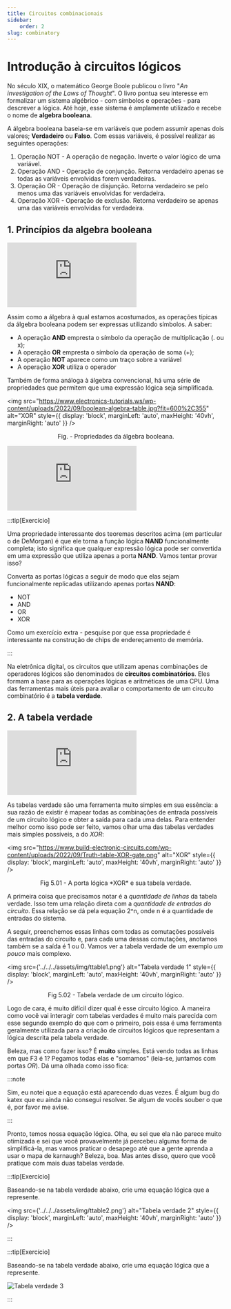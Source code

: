 ```yaml
--- 
title: Circuitos combinacionais
sidebar:
    order: 2
slug: combinatory
---
```


# Introdução à circuitos lógicos

No século XIX, o matemático George Boole publicou o livro "*An investigation of
the Laws of Thought*". O livro pontua seu interesse em formalizar um sistema
algébrico - com símbolos e operações - para descrever a lógica. Até hoje, esse
sistema é amplamente utilizado e recebe o nome de **algebra booleana**.

A álgebra booleana baseia-se em variáveis que podem assumir apenas dois
valores; **Verdadeiro** ou **Falso**. Com essas variáveis, é possível realizar
as seguintes operações:

1. Operação NOT - A operação de negação. Inverte o valor lógico de uma
   variável.
2. Operação AND - Operação de conjunção. Retorna verdadeiro apenas se todas as
   variáveis envolvidas forem verdadeiras.
3. Operação OR - Operação de disjunção. Retorna verdadeiro se pelo menos uma
   das variáveis envolvidas for verdadeira.
4. Operação XOR - Operação de exclusão. Retorna verdadeiro se apenas uma das
   variáveis envolvidas for verdadeira.

## 1. Princípios da algebra booleana

<div style={{ textAlign: 'center' }}>
    <iframe 
        style={{
            display: 'block',
            margin: 'auto',
            width: '100%',
            height: '50vh',
        }}
        src="https://www.youtube.com/embed/EPJf4owqwdA" 
        frameborder="0" 
        allowFullScreen>
    </iframe>
</div>

Assim como a álgebra à qual estamos acostumados, as operações típicas da
álgebra booleana podem ser expressas utilizando símbolos. A saber:

* A operação **AND** empresta o símbolo da operação de multiplicação (. ou  x);
* A operação **OR** empresta o símbolo da operação de soma (+);
* A operação **NOT** aparece como um traço sobre a variável
* A operação **XOR** utiliza o operador

Também de forma análoga à álgebra convencional, há uma série de propriedades
que permitem que uma expressão lógica seja simplificada.

<img 
  src="https://www.electronics-tutorials.ws/wp-content/uploads/2022/09/boolean-algebra-table.jpg?fit=600%2C355"
  alt="XOR"
  style={{ 
    display: 'block',
    marginLeft: 'auto',
    maxHeight: '40vh',
    marginRight: 'auto'
  }} 
/>
<br/>
<p><center>Fig. - Propriedades da álgebra booleana.</center></p>

<div style={{ textAlign: 'center' }}>
    <iframe 
        style={{
            display: 'block',
            margin: 'auto',
            width: '100%',
            height: '50vh',
        }}
        src="https://www.youtube.com/embed/XMCW6NFLMsg" 
        frameborder="0" 
        allowFullScreen>
    </iframe>
</div>

:::tip[Exercício]

Uma propriedade interessante dos teoremas descritos acima (em particular o de
DeMorgan) é que ele torna a função lógica **NAND** funcionalmente completa;
isto significa que qualquer expressão lógica pode ser convertida em uma
expressão que utiliza apenas a porta **NAND**. Vamos tentar provar isso?

Converta as portas lógicas a seguir de modo que elas sejam funcionalmente
replicadas utilizando apenas portas **NAND**:

* NOT
* AND
* OR
* XOR

Como um exercício extra - pesquise por que essa propriedade é interessante na
construção de chips de endereçamento de memória.

:::

Na eletrônica digital, os circuitos que utilizam apenas combinações de
operadores lógicos são denominados de **circuitos combinatórios**. Eles formam
a base para as operações lógicas e aritméticas de uma CPU. Uma das ferramentas
mais úteis para avaliar o comportamento de um circuito combinatório é a
**tabela verdade**.

## 2. A tabela verdade

<div style={{ textAlign: 'center' }}>
    <iframe 
        style={{
            display: 'block',
            margin: 'auto',
            width: '100%',
            height: '50vh',
        }}
        src="https://www.youtube.com/embed/C4MdUQJIhSE" 
        frameborder="0" 
        allowFullScreen>
    </iframe>
</div>

As tabelas verdade são uma ferramenta muito simples em sua essência: a sua
razão de existir é mapear todas as combinações de entrada possíveis de um
circuito lógico e obter a saída para cada uma delas. Para entender melhor como
isso pode ser feito, vamos olhar uma das tabelas verdades mais simples
possíveis, a do *XOR*:

<img 
  src="https://www.build-electronic-circuits.com/wp-content/uploads/2022/09/Truth-table-XOR-gate.png"
  alt="XOR"
  style={{ 
    display: 'block',
    marginLeft: 'auto',
    maxHeight: '40vh',
    marginRight: 'auto'
  }} 
/>
<br/>
<p><center>Fig 5.01 - A porta lógica *XOR* e sua tabela verdade.</center></p>

A primeira coisa que precisamos notar é a *quantidade de linhas* da tabela
verdade. Isso tem uma relação direta com a *quantidade de entradas do
circuito*. Essa relação se dá pela equação 2^n, onde n é a quantidade de
entradas do sistema.

A seguir, preenchemos essas linhas com todas as comutações possíveis das
entradas do circuito e, para cada uma dessas comutações, anotamos também se a
saída é 1 ou 0. Vamos ver a tabela verdade de um exemplo *um pouco* mais
complexo.

<img 
  src={'../../../assets/img/ttable1.png'}
  alt="Tabela verdade 1"
  style={{ 
    display: 'block',
    marginLeft: 'auto',
    maxHeight: '40vh',
    marginRight: 'auto'
  }} 
/>
<br/>
<p><center>Fig 5.02 - Tabela verdade de um circuito lógico.</center></p>

Logo de cara, é muito difícil dizer qual é esse circuito lógico. A maneira como
você vai interagir com tabelas verdades é muito mais parecida com esse segundo
exemplo do que com o primeiro, pois essa é uma ferramenta geralmente utilizada
para a criação de circuitos lógicos que representam a lógica descrita pela
tabela verdade.

Beleza, mas como fazer isso? É **muito** simples. Está vendo todas as linhas em
que F3 é 1? Pegamos todas elas e "somamos" (leia-se, juntamos com portas *OR*).
Dá uma olhada como isso fica:

:::note

Sim, eu notei que a equação está aparecendo duas vezes. É algum bug do katex
que eu ainda não consegui resolver. Se algum de vocês souber o que é, por favor
me avise.

:::

Pronto, temos nossa equação lógica. Olha, eu sei que ela não parece muito
otimizada e sei que você provavelmente já percebeu alguma forma de
simplificá-la, mas vamos praticar o desapego até que a gente aprenda a usar o
mapa de karnaugh? Beleza, boa. Mas antes disso, quero que você pratique com
mais duas tabelas verdade.

:::tip[Exercício]

Baseando-se na tabela verdade abaixo, crie uma equação lógica que a represente.

<img 
  src={'../../../assets/img/ttable2.png'}
  alt="Tabela verdade 2"
  style={{ 
    display: 'block',
    marginLeft: 'auto',
    maxHeight: '40vh',
    marginRight: 'auto'
  }} 
/>

:::

:::tip[Exercício]

Baseando-se na tabela verdade abaixo, crie uma equação lógica que a represente.

<img 
  src="ttable3.src"
  alt="Tabela verdade 3" 
/>

:::
